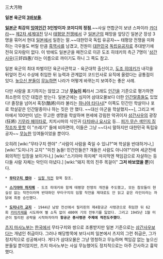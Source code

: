 三大汚物

'''일본 육군의 [[3바보들]]'''.

'''[[일본군]] 최강의 [[잉여인간]] 3인방이자 코미디의 정점'''.~~사실 연합군이 보낸 스파이라 [[카더라]]~~ [[제2차 세계대전]] 당시 [[태평양 전쟁]]에서 구 [[일본군]]의 패망을 앞당긴 일본군 장성 3명을 묶어서 현대 [[일본]]에서 일컫는 말.~~대한민국 독립 유공자~~ 태평양 전쟁을 미화하는 극우들도 버릴 만큼 [[흑역사]]를 남겼고, 전원이 [[대한민국]] [[독립유공자]]로 추대받기에 전혀 모자람이 없다. 이 밖에도 일본군을 패전으로 이끈 도조 히데키의 측근 7명이 '[[삼간사우]](三奸四愚)'라는 이름으로 까이기도 하니 그 쪽도 참고.

일본 육군의 최대 파벌이던 육군사관학교 - 육군대학 출신이고, [[도조 히데키]]가 내각을 뒤엎어 전시 수상에 취임한 뒤 능력과 관계없이 코드인사로 요직에 올렸다는 공통점이 있다. [[높으신 분들]]이 [[무능]]하면 나라가 어떻게 바뀌는지 보여주는 좋은 사례.

다만 사람을 포기하지는 않았고 그냥 '''[[무능]]이 죄'''라서 그래도 [[인간]]을 기준으로 평가하면 최소한의 인간 대접은 받는다. 일본군에는 심지어 삼대오물보다 더한 [[인간말종]]들도 있었다! 졸장을 넘어서 혹장(酷將)이라 불리는 [[하나야 타다시]][* 이쪽도 민간인 학살이나 포로 학살같은 인간말종이나 하는 짓은 안 했다. ~~대신 아군을 학살했지~~], 그리고 버마에서 100만이 넘는 무고한 생명을 학살하며 현세에 강림한 악귀이자 [[삼간사우]]의 광장(狂將) [[기무라 헤이타로]], 치치시마의 식인귀 [[다치바나 요시오]] 등... [[네놈들 피는 무슨 색이냐|피가 무슨 색인지 짐작조차 못할]] 이 "쓰레기" 들에 비하면야, 이들은 그냥 ~~다시 말하지만 대한민국 독립유공자~~ [[무능]]한 잉여들이었을 뿐이다.

오히려 [wiki:"무타구치 렌야" :"사람이 사람을 죽일 수 있냐?"며 학살을 반대하거나,] [wiki:"도미나가 교지" "미친 놈들! 민간인들은? 걔들은 사람도 아니야?"라며 세균전에 회의적인 입장을 보이거나,] [wiki:"스기야마 하지메" 마지막엔 책임감으로 자살하는 등 다들 사람 자체는 악인이 아녔다.] [wiki:"돼지 목의 진주 목걸이" '''그저 바보였을 뿐''']이다.

 * '''[[무타구치 렌야]]''' - [[임팔 작전]] 항목 참조.

 * '''[[스기야마 하지메]]''' - 도조 히데키와 함께 태평양 전쟁의 개전을 주도했고, 모든 참모들이 현실성 없는 작전이라며 반대하던 무타구치의 임팔 작전을 제대로도 안 읽고 같은 라인이라는 까닭에 최종 승인했다.

 * '''[[도미나가 교지]]''' - 1944년 남방 전선에서 필리핀의 제4항공군 사령관으로 취임한 뒤 62회 [[카미카제]]를 시도하여 별 소득 없이 400여 기의 전투기를 잃었다. 그리고 1945년 1월 미군이 필리핀 공략을 시작하자마자 '''항공군 총사령관 주제에 적전도주했다'''.

[[츠지 마사노부]]는 [[한국]]에서 무타구치와 쌍으로 조롱받지만 일본 기준으로는 [[삼간사우]]보다는 개념인 취급이다. 그러나 해당항목에 보다시피 일본에서 츠지의 그런 취급은, 그가 정치적으로 성공해서다. 게다가 삼대오물은 그냥 멍청하고 무능하며 책임감 없는 높으신 분들일 뿐이었지만, 츠지 마사노부는 사실 무능했어도 정치적으로는 아주 간사하고 흉악했다.
